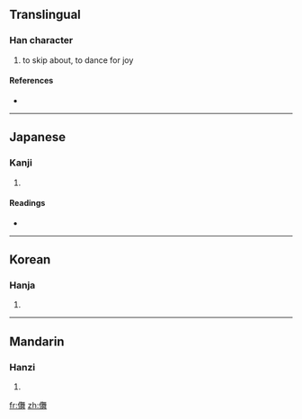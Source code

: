 ==Translingual==

===Han character===
{{Han char|rn=9|rad=人|as=14|sn=16|four=|canj=人人廿手 (OOTQ)}}

# to skip about, to dance for joy

====References====
* {{Han ref|kx=0120.090|dkj=01237|dj=0254.020|hdz=10231.030|uh=511B|ud=20763}}

----

==Japanese==

===Kanji===
{{ja-kanji|grade=|rs=人14}}

# {{defn|Japanese|sort=人14}}

====Readings====
* {{ja-readings|on=[[ぶ]] (bu), [[む]] (mu)|kun=[[まう]] (mau), [[まわす]] (mawasu)}}

----

==Korean==

===Hanja===
{{ko-hanja|hangeul=무|rv=mu|mr=mu}}

# {{defn|Korean|sort=人14}}

----

==Mandarin==

===Hanzi===
{{cmn-hanzi|pin=[[wǔ]] ([[wu3]])|wg=wu<sup>3</sup>}}

# {{defn|Mandarin|sort=人14}}

[[fr:儛]]
[[zh:儛]]
